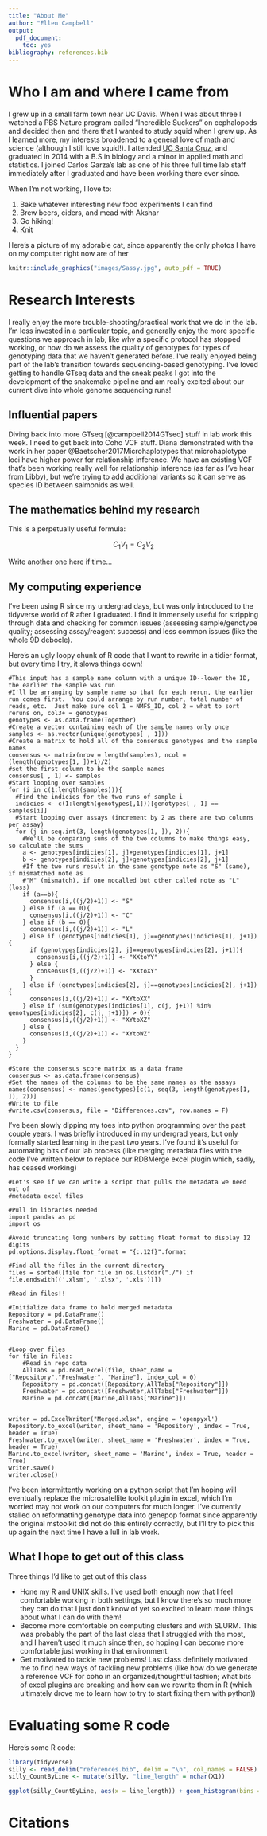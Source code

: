 ```yaml
---
title: "About Me"
author: "Ellen Campbell"
output:
  pdf_document:
    toc: yes
bibliography: references.bib
---
```


# Who I am and where I came from

I grew up in a small farm town near UC Davis.  When I was about three I watched a
PBS Nature program called "Incredible Suckers" on cephalopods and decided then
and there that I wanted to study squid when I grew up.  As I learned more, my interests
broadened to a general love of math and science (although I still love squid!).  I attended 
[UC Santa Cruz](https://www.ucsc.edu/), and graduated in 2014 with a B.S in biology and a 
minor in applied math and statistics. I joined Carlos Garza’s lab as one of his three full time 
lab staff immediately after I graduated and have been working there ever since.

When I'm not working, I love to:

1. Bake whatever interesting new food experiments I can find
1. Brew beers, ciders, and mead with Akshar
1. Go hiking!
1. Knit

Here's a picture of my adorable cat, since apparently the only photos I have on my 
computer right now are of her

```r
knitr::include_graphics("images/Sassy.jpg", auto_pdf = TRUE)
```

# Research Interests

I really enjoy the more trouble-shooting/practical work that we do in the lab. 
I’m less invested in a particular topic, and generally enjoy the more specific 
questions we approach in lab, like why a specific protocol has stopped working, 
or how do we assess the quality of genotypes for types of genotyping data that we
haven't generated before. I've really enjoyed being part of the lab’s transition 
towards sequencing-based genotyping.  I've loved getting to handle GTseq data and 
the sneak peaks I got into the development of the snakemake pipeline and am really 
excited about our current dive into whole genome sequencing runs!

## Influential papers

Diving back into more GTseq [@campbell2014GTseq] stuff in lab work this week. 
I need to get back into Coho VCF stuff.  Diana demonstrated with the work in her
paper @Baetscher2017Microhaplotypes that microhaplotype loci have higher power 
for relationship inference. We have an existing VCF that's been working really well
for relationship inference (as far as I've hear from Libby), but we're trying to
add additional variants so it can serve as species ID between salmonids as well.  


## The mathematics behind my research

This is a perpetually useful formula:

$$
C_1 V_1 = C_2V_2
$$

Write another one here if time...

## My computing experience

I've been using R since my undergrad days, but was only introduced to the tidyverse
world of R after I graduated.  I find it immensely useful for stripping through 
data and checking for common issues (assessing sample/genotype quality; assessing
assay/reagent success) and less common issues (like the whole 9D debocle).  

Here's an ugly loopy chunk of R code that I want to rewrite in a tidier format, but
every time I try, it slows things down!
```
#This input has a sample name column with a unique ID--lower the ID, the earlier the sample was run
#I'll be arranging by sample name so that for each rerun, the earlier run comes first.  You could arrange by run number, total number of reads, etc.  Just make sure col 1 = NMFS_ID, col 2 = what to sort reruns on, col3+ = genotypes
genotypes <- as.data.frame(Together)
#Create a vector containing each of the sample names only once
samples <- as.vector(unique(genotypes[ , 1]))
#Create a matrix to hold all of the consensus genotypes and the sample names
consensus <- matrix(nrow = length(samples), ncol = (length(genotypes[1, ])+1)/2)
#set the first column to be the sample names
consensus[ , 1] <- samples
#Start looping over samples
for (i in c(1:length(samples))){
  #Find the indicies for the two runs of sample i
  indicies <- c(1:length(genotypes[,1]))[genotypes[ , 1] == samples[i]]
  #Start looping over assays (increment by 2 as there are two columns per assay)
  for (j in seq.int(3, length(genotypes[1, ]), 2)){
    #We'll be comparing sums of the two columns to make things easy, so calculate the sums
    a <- genotypes[indicies[1], j]+genotypes[indicies[1], j+1]
    b <- genotypes[indicies[2], j]+genotypes[indicies[2], j+1]
    #If the two runs result in the same genotype note as "S" (same), if mismatched note as 
    #"M" (mismatch), if one nocalled but other called note as "L" (loss)
    if (a==b){
      consensus[i,((j/2)+1)] <- "S"
    } else if (a == 0){
      consensus[i,((j/2)+1)] <- "C"
    } else if (b == 0){
      consensus[i,((j/2)+1)] <- "L"
    } else if (genotypes[indicies[1], j]==genotypes[indicies[1], j+1]){
      if (genotypes[indicies[2], j]==genotypes[indicies[2], j+1]){
        consensus[i,((j/2)+1)] <- "XXtoYY"
      } else {
        consensus[i,((j/2)+1)] <- "XXtoXY"
      }
    } else if (genotypes[indicies[2], j]==genotypes[indicies[2], j+1]){
      consensus[i,((j/2)+1)] <- "XYtoXX"
    } else if (sum(genotypes[indicies[1], c(j, j+1)] %in% genotypes[indicies[2], c(j, j+1)]) > 0){
      consensus[i,((j/2)+1)] <- "XYtoXZ"
    } else {
      consensus[i,((j/2)+1)] <- "XYtoWZ"
    }
  }
}

#Store the consensus score matrix as a data frame
consensus <- as.data.frame(consensus)
#Set the names of the columns to be the same names as the assays
names(consensus) <- names(genotypes)[c(1, seq(3, length(genotypes[1, ]), 2))]
#Write to file
#write.csv(consensus, file = "Differences.csv", row.names = F)
```

I've been slowly dipping my toes into python programming over the past couple years.
I was briefly introduced in my undergrad years, but only formally started learning 
in the past two years.  I've found it's useful for automating bits of our lab process
(like merging metadata files with the code I've written below to replace our RDBMerge
excel plugin which, sadly, has ceased working)

```
#Let's see if we can write a script that pulls the metadata we need out of
#metadata excel files

#Pull in libraries needed
import pandas as pd
import os

#Avoid truncating long numbers by setting float format to display 12 digits
pd.options.display.float_format = "{:.12f}".format

#Find all the files in the current directory
files = sorted([file for file in os.listdir("./") if file.endswith(('.xlsm', '.xlsx', '.xls'))])

#Read in files!!

#Initialize data frame to hold merged metadata
Repository = pd.DataFrame()
Freshwater = pd.DataFrame()
Marine = pd.DataFrame()


#Loop over files
for file in files:
    #Read in repo data
    AllTabs = pd.read_excel(file, sheet_name = ["Repository","Freshwater", "Marine"], index_col = 0)
    Repository = pd.concat([Repository,AllTabs["Repository"]])
    Freshwater = pd.concat([Freshwater,AllTabs["Freshwater"]])
    Marine = pd.concat([Marine,AllTabs["Marine"]])


writer = pd.ExcelWriter("Merged.xlsx", engine = 'openpyxl')
Repository.to_excel(writer, sheet_name = 'Repository', index = True, header = True)
Freshwater.to_excel(writer, sheet_name = 'Freshwater', index = True, header = True)
Marine.to_excel(writer, sheet_name = 'Marine', index = True, header = True)
writer.save()
writer.close()
```

I've been intermittently working on a python script that I'm hoping will eventually
replace the microsatellite toolkit plugin in excel, which I'm worried may not work
on our computers for much longer.  I've currently stalled on reformatting genotype
data into genepop format since apparently the original mstoolkit did not do this
entirely correctly, but I'll try to pick this up again the next time I have a lull
in lab work.

## What I hope to get out of this class

Three things I'd like to get out of this class

* Hone my R and UNIX skills.  I've used both enough now that I feel comfortable 
working in both settings, but I know there's so much more they can do that I just 
don't know of yet so excited to learn more things about what I can do with them!
* Become more comfortable on computing clusters and with SLURM.  This was probably
the part of the last class that I struggled with the most, and I haven't used it 
much since then, so hoping I can become more comfortable just working in that 
environment.
* Get motivated to tackle new problems! Last class definitely motivated me to find
new ways of tackling new problems (like how do we generate a reference VCF for coho
in an organized/thoughtful fashion; what bits of excel plugins are breaking and how
can we rewrite them in R (which ultimately drove me to learn how to try to start 
fixing them with python))

# Evaluating some R code

Here's some R code:

```r
library(tidyverse)
silly <- read_delim("references.bib", delim = "\n", col_names = FALSE)
silly_CountByLine <- mutate(silly, "line_length" = nchar(X1))

ggplot(silly_CountByLine, aes(x = line_length)) + geom_histogram(bins = 10)
```


# Citations

